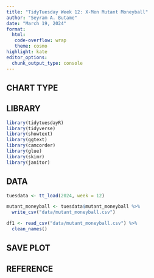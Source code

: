 ```yaml
---
title: "TidyTuesday Week 12: X-Men Mutant Moneyball"
author: "Seyram A. Butame"
date: "March 19, 2024"
format:
  html: 
   code-overflow: wrap
   theme: cosmo
highlight: kate
editor_options:
  chunk_output_type: console
---
```



## CHART TYPE

## LIBRARY

```r
library(tidytuesdayR)
library(tidyverse)
library(showtext)
library(ggtext)
library(camcorder)
library(glue)
library(skimr)
library(janitor)

```

## DATA

```r

tuesdata <- tt_load(2024, week = 12)

mutant_moneyball <- tuesdata$mutant_moneyball %>%
  write_csv("data/mutant_moneyball.csv")

df1 <- read_csv("data/mutant_moneyball.csv") %>%
  clean_names()


```



## SAVE PLOT



## REFERENCE